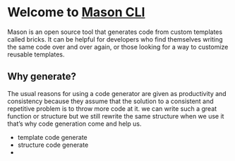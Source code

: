 # Welcome to [Mason CLI](https://github.com/felangel/mason/tree/master/packages/mason_cli)
Mason is an open source tool that generates code from custom templates called bricks. It can be helpful for developers who find themselves writing the same code over and over again, or those looking for a way to customize reusable templates.

## Why generate?

The usual reasons for using a code generator are given as productivity and consistency because they assume that the solution to a consistent and repetitive problem is to throw more code at it. we can write such a great function or structure but we still rewrite the same structure when we use it that’s why code generation come and help us.
- template code generate
- structure code generate
- 